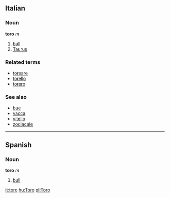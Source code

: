 ==Italian==
===Noun===
'''toro''' ''m''

# [[bull]]
# [[Taurus]]

===Related terms===
*[[toreare]]
*[[torello]]
*[[torero]]

===See also===
*[[bue]]
*[[vacca]]
*[[vitello]]
*[[zodiacale]]

----

==Spanish==
===Noun===
'''toro''' ''m''

#[[bull]]

[[it:toro]]
[[hu:Toro]]
[[pl:Toro]]
